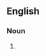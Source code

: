 ==English==

===Noun===
{{en-noun|sg=[[puppy]]-[[dog]] [[eye]]s|-}}

# {{alternative spelling of|puppy dog eyes}}